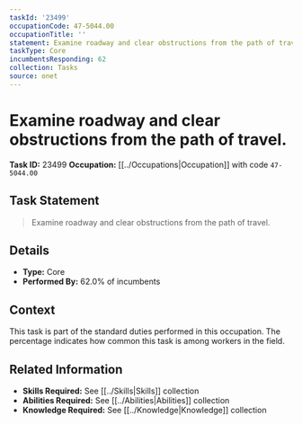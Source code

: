 ```yaml
---
taskId: '23499'
occupationCode: 47-5044.00
occupationTitle: ''
statement: Examine roadway and clear obstructions from the path of travel.
taskType: Core
incumbentsResponding: 62
collection: Tasks
source: onet
---
```

# Examine roadway and clear obstructions from the path of travel.

**Task ID:** 23499
**Occupation:** [[../Occupations|Occupation]] with code `47-5044.00`

## Task Statement

> Examine roadway and clear obstructions from the path of travel.

## Details

- **Type:** Core
- **Performed By:** 62.0% of incumbents

## Context

This task is part of the standard duties performed in this occupation. The percentage indicates how common this task is among workers in the field.

## Related Information

- **Skills Required:** See [[../Skills|Skills]] collection
- **Abilities Required:** See [[../Abilities|Abilities]] collection
- **Knowledge Required:** See [[../Knowledge|Knowledge]] collection
